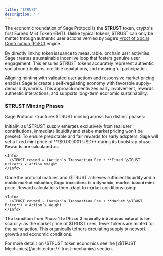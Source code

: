 ```yaml
---
title: "$TRUST"
description: " "
---
```


The economic foundation of Sage Protocol is the **\$TRUST** token, crypto's first Earned Mint Token (EMT). Unlike typical tokens, \$TRUST can only be minted through authentic user actions verified by Sage’s [Proof of Social Contribution (PoSC)](/introduction/2-posc) engine.

By directly linking token issuance to measurable, onchain user activities, Sage creates a sustainable incentive loop that fosters genuine user engagement. This ensures \$TRUST tokens accurately represent authentic social contributions, credible reputations, and meaningful participation.

Aligning minting with validated user actions and responsive market pricing enables Sage to create a self-regulating economy with favorable supply-demand dynamics. This approach incentivizes early involvement, rewards authentic interactions, and supports long-term economic sustainability.

### \$TRUST Minting Phases

Sage Protocol structures \$TRUST minting across two distinct phases:

<Steps>
  <Step title="Phase 1: Fixed Mint Price (Bootstrap Phase)" iconType="regular">
    Initially, as \$TRUST supply emerges exclusively from real user contributions, immediate liquidity and stable market pricing won't be present. To ensure predictable and fair rewards for early adopters, Sage will set a fixed mint price of **\$0.000001 USD** during its bootstrap phase. Rewards are calculated as:

    <Info>
      \$TRUST reward = (Action’s Transaction Fee ÷ **Fixed \$TRUST Price**) × Action Weight
    </Info>
  </Step>
  <Step title="Phase 2: Market-driven Mint Price">
    Once the protocol matures and \$TRUST achieves sufficient liquidity and a stable market valuation, Sage transitions to a dynamic, market-based mint price. Reward calculations then adapt to market conditions using:

    <Info>
      \$TRUST reward = (Action’s Transaction Fee ÷ **Market \$TRUST Price**) × Action’s Weight
    </Info>
  </Step>
</Steps>

The transition from Phase 1 to Phase 2 naturally introduces natural token scarcity: as the market price of \$TRUST rises, fewer tokens are minted for the same action. This organically tethers circulating supply to network growth and economic conditions.

<Tip>
  For more details on \$TRUST token economics see the [\$TRUST Mechanics](/architecture/7-trust-mechanics) section.
</Tip>